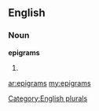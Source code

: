 ==English==

===Noun===
'''epigrams'''

# {{plural of|[[epigram]]}}

[[Category:English plurals]]

[[ar:epigrams]]
[[my:epigrams]]